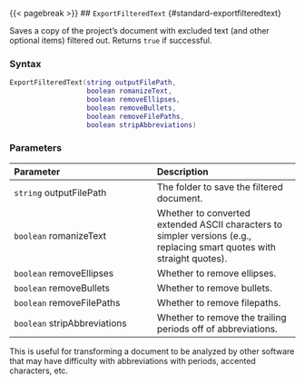 {{< pagebreak >}}
## `ExportFilteredText` {#standard-exportfilteredtext}

Saves a copy of the project's document with excluded text (and other optional items) filtered out. Returns `true` if successful.

### Syntax {-}

``` .lua
ExportFilteredText(string outputFilePath,
                   boolean romanizeText,
                   boolean removeEllipses,
                   boolean removeBullets,
                   boolean removeFilePaths,
                   boolean stripAbbreviations)
```

### Parameters {-}

**Parameter** | **Description**
| :-- | :-- |
| `string` outputFilePath | The folder to save the filtered document. |
| `boolean` romanizeText | Whether to converted extended ASCII characters to simpler versions (e.g., replacing smart quotes with straight quotes). |
| `boolean` removeEllipses | Whether to remove ellipses. |
| `boolean` removeBullets | Whether to remove bullets. |
| `boolean` removeFilePaths | Whether to remove filepaths. |
| `boolean` stripAbbreviations | Whether to remove the trailing periods off of abbreviations. |

::: {.notesection data-latex=""}
This is useful for transforming a document to be analyzed by other software that may have difficulty with abbreviations with periods, accented characters, etc. 
:::

